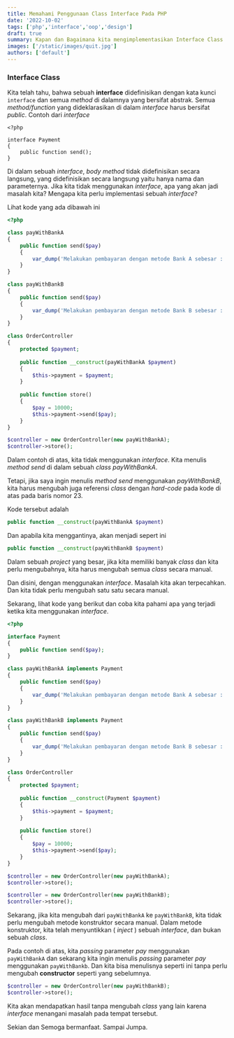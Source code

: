 ```yaml
---
title: Memahami Penggunaan Class Interface Pada PHP
date: '2022-10-02'
tags: ['php','interface','oop','design']
draft: true
summary: Kapan dan Bagaimana kita mengimplementasikan Interface Class
images: ['/static/images/quit.jpg']
authors: ['default']
---
```



### Interface Class

Kita telah tahu, bahwa sebuah __interface__ didefinisikan dengan kata kunci `interface`
dan semua _method_ di dalamnya yang bersifat abstrak. Semua _method/function_ yang dideklarasikan
di dalam _interface_ harus bersifat _public_. Contoh dari _interface_

```php:Payment.php
<?php

interface Payment
{
    public function send();
}
```

Di dalam sebuah _interface_, _body method_ tidak didefinisikan secara langsung, yang didefinisikan secara langsung
yaitu hanya nama dan parameternya. Jika kita tidak menggunakan _interface_, apa yang akan jadi masalah kita?
Mengapa kita perlu implementasi sebuah _interface_?

Lihat kode yang ada dibawah ini

```php showLineNumbers
<?php

class payWithBankA 
{
    public function send($pay)
    {
        var_dump('Melakukan pembayaran dengan metode Bank A sebesar : ' . $pay);   
    }
}

class payWithBankB 
{
    public function send($pay)
    {
        var_dump('Melakukan pembayaran dengan metode Bank B sebesar : ' . $pay);   
    }
}

class OrderController 
{ 
    protected $payment;
    
    public function __construct(payWithBankA $payment)
    {
        $this->payment = $payment;
    }
    
    public function store()
    { 
        $pay = 10000;
        $this->payment->send($pay);
    }
}

$controller = new OrderController(new payWithBankA);
$controller->store();
```

Dalam contoh di atas, kita tidak menggunakan _interface_. 
Kita menulis _method send_ di dalam sebuah _class payWithBankA_.

Tetapi, jika saya ingin menulis _method send_ menggunakan _payWithBankB_, 
kita harus mengubah juga referensi _class_ dengan _hard-code_ pada kode di atas pada baris nomor 23.

Kode tersebut adalah

```php
public function __construct(payWithBankA $payment)
```

Dan apabila kita menggantinya, akan menjadi sepert ini

```php
public function __construct(payWithBankB $payment)
```

Dalam sebuah _project_ yang besar, 
jika kita memiliki banyak _class_ dan kita perlu mengubahnya, kita harus mengubah semua _class_ secara manual.

Dan disini, dengan menggunakan _interface_. Masalah kita akan terpecahkan. Dan kita tidak perlu mengubah satu satu secara manual.

Sekarang, lihat kode yang berikut dan coba kita pahami apa yang terjadi ketika kita menggunakan _interface_.

```php
<?php

interface Payment 
{
    public function send($pay);
}

class payWithBankA implements Payment 
{
    public function send($pay)
    {
        var_dump('Melakukan pembayaran dengan metode Bank A sebesar : ' . $pay);  
    }
}

class payWithBankB implements Payment 
{
    public function send($pay) 
    {
        var_dump('Melakukan pembayaran dengan metode Bank B sebesar : ' . $pay);  
    }
}

class OrderController 
{ 
    protected $payment;
    
    public function __construct(Payment $payment)
    {
        $this->payment = $payment;
    }
    
    public function store()
    { 
        $pay = 10000;
        $this->payment->send($pay);
    }
}

$controller = new OrderController(new payWithBankA);
$controller->store();

$controller = new OrderController(new payWithBankB);
$controller->store();
```

Sekarang, jika kita mengubah dari `payWithBankA` ke `payWithBankB`, kita tidak perlu mengubah metode konstruktor secara manual. 
Dalam metode konstruktor, kita telah menyuntikkan ( _inject_ ) sebuah _interface_, dan bukan sebuah _class_.

Pada contoh di atas, kita _passing_ parameter _pay_ menggunakan `payWithBankA` dan sekarang kita 
ingin menulis _passing_ parameter _pay_ menggunakan `payWithBankb`. Dan kita bisa menulisnya seperti ini tanpa perlu mengubah
__constructor__ seperti yang sebelumnya.

```php
$controller = new OrderController(new payWithBankB);
$controller->store();
```

Kita akan mendapatkan hasil tanpa mengubah _class_ yang lain karena _interface_ menangani masalah pada tempat tersebut. 


Sekian dan Semoga bermanfaat. Sampai Jumpa.
